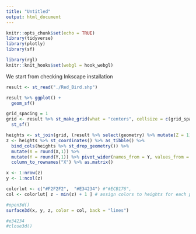 ```yaml
---
title: "Untitled"
output: html_document
---
```

  
```r
knitr::opts_chunk$set(echo = TRUE)
library(tidyverse)
library(plotly)
library(sf)
```  

```r
library(rgl)
knitr::knit_hooks$set(webgl = hook_webgl)
```

We start from checking Inkscape installation


```r
result <- st_read("./Red_Bird.shp")

result %>% ggplot() +
  geom_sf()
```


```r
grid_spacing = 1
grid <- result %>% st_make_grid(what = "centers", cellsize = c(grid_spacing, grid_spacing)) %>%
  st_sf() 
```

```r
heights <- st_join(grid, (result %>% select(geometry) %>% mutate(Z = 1))) %>% replace(is.na(.), 0) 
z <- heights %>% st_coordinates() %>% as_tibble() %>% 
  bind_cols(heights %>% st_drop_geometry()) %>%
  mutate(X = round(X,1)) %>%
  mutate(Y = round(Y,1)) %>% pivot_wider(names_from = Y, values_from = Z) %>%
  column_to_rownames("X") %>% as.matrix()
```

```r
x <- 1:nrow(z)  
y <- 1:ncol(z)  

colorlut <- c("#F2F2F2",  "#E34234") #"#ECB176",
col <- colorlut[ z - min(z) + 1 ] # assign colors to heights for each point

#open3d()
surface3d(x, y, z, color = col, back = "lines")

#e34234
#close3d()
```

